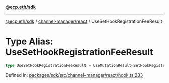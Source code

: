 [**@ecp.eth/sdk**](../../../index.mdx)

***

[@ecp.eth/sdk](/sdk-reference/index.mdx) / [channel-manager/react](/sdk-reference/channel-manager/react/index.mdx) / UseSetHookRegistrationFeeResult

# Type Alias: UseSetHookRegistrationFeeResult

```ts
type UseSetHookRegistrationFeeResult = UseMutationResult<SetHookRegistrationFeeResult, Error, UseSetHookRegistrationFeeParams>;
```

Defined in: [packages/sdk/src/channel-manager/react/hook.ts:233](https://github.com/ecp-eth/comments-monorepo/blob/main/packages/sdk/src/channel-manager/react/hook.ts#L233)
